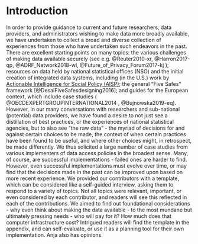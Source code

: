 # Introduction
In order to provide guidance to current and future researchers, data providers, and administrators wishing to make data more broadly available, we have undertaken to collect a broad and diverse collection of experiences from those who have undertaken such endeavors in the past. There are excellent starting points on many topics: the various challenges of making data available securely  (see e.g. @Reuter2010-xr, @Harron2017-qp,  @ADRF_Network2018-wl,  @Future_of_Privacy_Forum2017-kj ); resources on data held by national statistical offices (NSO) and the initial creation of integrated data systems, including (in the U.S.) work by [Actionable Intelligence for Social Policy (AISP)](https://www.aisp.upenn.edu/); the general "Five Safes" framework [@DesaiFiveSafesdesigning2016]; and guides for the European context, which include case studies ( @OECDEXPERTGROUPINTERNATIONAL2014 , @Bujnowska2019-eq). 
However, in our many conversations with researchers and sub-national (potential) data providers, we have found a desire to not just see a distillation of best practices, or the experiences of national statistical agencies, but to also see “the raw data” - the myriad of decisions for and against certain choices to be made, the context of when certain practices have been found to be useful, and where other choices might, in retrospect, be made differently.
We thus solicited a large number of case studies from various implementers of data access policies in the broadest sense. Many, of course, are successful implementations - failed ones are harder to find. However, even successful implementations must evolve over time, or may find that the decisions made in the past can be improved upon based on more recent experience. 
We provided our contributors with a template, which can be considered like a self-guided interview, asking them to respond to a variety of topics. Not all topics were relevant, important, or even considered by each contributor, and readers will see this reflected in each of the contributions. We aimed to find out foundational considerations - why even think about making the data available - to the most mundane but ultimately pressing needs - who will pay for it? How much does that computer infrastructure cost? Intrigued readers will find the template in the appendix, and can self-evaluate, or use it as a planning tool for their own implementation. 
Anja also has opinions.


